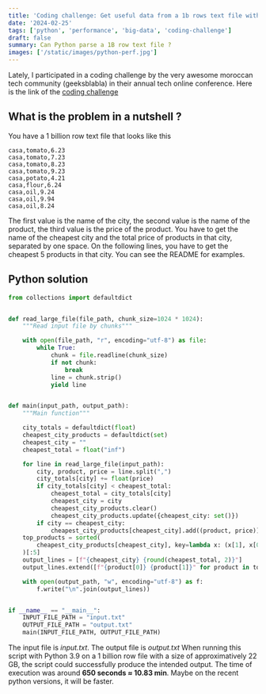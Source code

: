 ```yaml
---
title: 'Coding challenge: Get useful data from a 1b rows text file with Python'
date: '2024-02-25'
tags: ['python', 'performance', 'big-data', 'coding-challenge']
draft: false
summary: Can Python parse a 1B row text file ?
images: ['/static/images/python-perf.jpg']
---
```


Lately, I participated in a coding challenge by the very awesome moroccan tech community (geeksblabla) in their annual tech online conference.
Here is the link of the [coding challenge](https://github.com/geeksblabla/blanat)

## What is the problem in a nutshell ?

You have a 1 billion row text file that looks like this

```text
casa,tomato,6.23
casa,tomato,7.23
casa,tomato,8.23
casa,tomato,9.23
casa,potato,4.21
casa,flour,6.24
casa,oil,9.24
casa,oil,9.94
casa,oil,8.24
```

The first value is the name of the city, the second value is the name of the product, the third value is the price of the product.
You have to get the name of the cheapest city and the total price of products in that city, separated by one space. On the following lines, you have to get the cheapest 5 products in that city.
You can see the README for examples.

## Python solution

```python
from collections import defaultdict


def read_large_file(file_path, chunk_size=1024 * 1024):
    """Read input file by chunks"""

    with open(file_path, "r", encoding="utf-8") as file:
        while True:
            chunk = file.readline(chunk_size)
            if not chunk:
                break
            line = chunk.strip()
            yield line


def main(input_path, output_path):
    """Main function"""

    city_totals = defaultdict(float)
    cheapest_city_products = defaultdict(set)
    cheapest_city = ""
    cheapest_total = float("inf")

    for line in read_large_file(input_path):
        city, product, price = line.split(",")
        city_totals[city] += float(price)
        if city_totals[city] < cheapest_total:
            cheapest_total = city_totals[city]
            cheapest_city = city
            cheapest_city_products.clear()
            cheapest_city_products.update({cheapest_city: set()})
        if city == cheapest_city:
            cheapest_city_products[cheapest_city].add((product, price))
    top_products = sorted(
        cheapest_city_products[cheapest_city], key=lambda x: (x[1], x[0])
    )[:5]
    output_lines = [f"{cheapest_city} {round(cheapest_total, 2)}"]
    output_lines.extend([f"{product[0]} {product[1]}" for product in top_products])

    with open(output_path, "w", encoding="utf-8") as f:
        f.write("\n".join(output_lines))


if __name__ == "__main__":
    INPUT_FILE_PATH = "input.txt"
    OUTPUT_FILE_PATH = "output.txt"
    main(INPUT_FILE_PATH, OUTPUT_FILE_PATH)

```

The input file is _input.txt_. The output file is _output.txt_
When running this script with Python 3.9 on a 1 billion row file with a size of approximatively 22 GB, the script could successfully produce the intended output.
The time of execution was around **650 seconds ≈ 10.83 min**. Maybe on the recent python versions, it will be faster.
